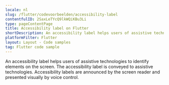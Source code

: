 ```yaml
---
locale: nl
slug: /flutter/codevoorbeelden/accessibility-label
contentfulID: 2SaxLeTYcQ9lkWQiKBu3Li
type: pageContentPage
title: Accessibility label on Flutter
shortDescription: An accessibility label helps users of assistive technologies to identify elements on the screen.
platformFilter: Flutter
layout: Layout - Code samples
tag: Flutter code sample
---
```


An accessibility label helps users of assistive technologies to identify elements on the screen. The accessibility label is conveyed to assistive technologies. Accessibility labels are announced by the screen reader and presented visually by voice control.

<CodeSample id="accessibility-label" locale="nl" platform="flutter"/>